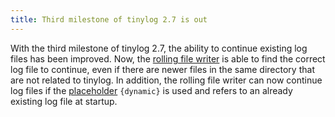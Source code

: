 ```yaml
---
title: Third milestone of tinylog 2.7 is out
---
```


With the third milestone of tinylog 2.7, the ability to continue existing log files has been improved.
Now, the [rolling file writer](/v2/configuration/#rolling-file-writer) is able to find the correct log file to continue, even if there are newer files in the same directory that are not related to tinylog.
In addition, the rolling file writer can now continue log files if the [placeholder](/v2/configuration/#placeholders-rolling-file-writer) `{dynamic}` is used and refers to an already existing log file at startup.
